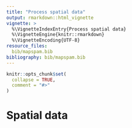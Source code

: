 ```yaml
---
title: "Process spatial data"
output: rmarkdown::html_vignette
vignette: >
  %\VignetteIndexEntry{Process spatial data}
  %\VignetteEngine{knitr::rmarkdown}
  %\VignetteEncoding{UTF-8}
resource_files:
  bib/mapspam.bib
bibliography: bib/mapspam.bib
---
```


```r
knitr::opts_chunk$set(
  collapse = TRUE,
  comment = "#>"
)
```
# Spatial data {#data}

